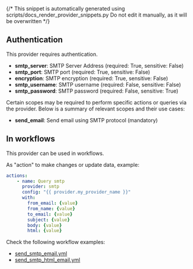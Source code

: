 {/* This snippet is automatically generated using scripts/docs_render_provider_snippets.py
Do not edit it manually, as it will be overwritten */}

## Authentication
This provider requires authentication.
- **smtp_server**: SMTP Server Address (required: True, sensitive: False)
- **smtp_port**: SMTP port (required: True, sensitive: False)
- **encryption**: SMTP encryption (required: True, sensitive: False)
- **smtp_username**: SMTP username (required: False, sensitive: False)
- **smtp_password**: SMTP password (required: False, sensitive: True)

Certain scopes may be required to perform specific actions or queries via the provider. Below is a summary of relevant scopes and their use cases:
- **send_email**: Send email using SMTP protocol (mandatory)



## In workflows

This provider can be used in workflows.



As "action" to make changes or update data, example:
```yaml
actions:
    - name: Query smtp
      provider: smtp
      config: "{{ provider.my_provider_name }}"
      with:
        from_email: {value}
        from_name: {value}
        to_email: {value}
        subject: {value}
        body: {value}
        html: {value}
```




Check the following workflow examples:
- [send_smtp_email.yml](https://github.com/keephq/keep/blob/main/examples/workflows/send_smtp_email.yml)
- [send_smtp_html_email.yml](https://github.com/keephq/keep/blob/main/examples/workflows/send_smtp_html_email.yml)
